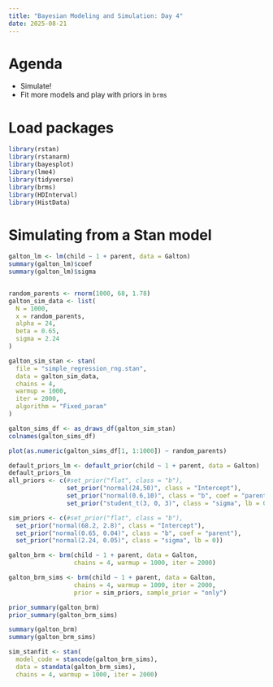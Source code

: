 ```yaml
---
title: "Bayesian Modeling and Simulation: Day 4"
date: 2025-08-21
---
```


# Agenda

- Simulate!
- Fit more models and play with priors in `brms`

# Load packages

```r
library(rstan)
library(rstanarm)
library(bayesplot)
library(lme4)
library(tidyverse)
library(brms)
library(HDInterval)
library(HistData)
```

# Simulating from a Stan model

```r
galton_lm <- lm(child ~ 1 + parent, data = Galton)
summary(galton_lm)$coef
summary(galton_lm)$sigma


random_parents <- rnorm(1000, 68, 1.78)
galton_sim_data <- list(
  N = 1000,
  x = random_parents,
  alpha = 24,
  beta = 0.65,
  sigma = 2.24
)

galton_sim_stan <- stan(
  file = "simple_regression_rng.stan",
  data = galton_sim_data,
  chains = 4,
  warmup = 1000,
  iter = 2000,
  algorithm = "Fixed_param"
)

galton_sims_df <- as_draws_df(galton_sim_stan)
colnames(galton_sims_df)

plot(as.numeric(galton_sims_df[1, 1:1000]) ~ random_parents)

default_priors_lm <- default_prior(child ~ 1 + parent, data = Galton)
default_priors_lm
all_priors <- c(#set_prior("flat", class = "b"),
                set_prior("normal(24,50)", class = "Intercept"), 
                set_prior("normal(0.6,10)", class = "b", coef = "parent"),
                set_prior("student_t(3, 0, 3)", class = "sigma", lb = 0))

sim_priors <- c(#set_prior("flat", class = "b"),
  set_prior("normal(68.2, 2.8)", class = "Intercept"), 
  set_prior("normal(0.65, 0.04)", class = "b", coef = "parent"),
  set_prior("normal(2.24, 0.05)", class = "sigma", lb = 0))

galton_brm <- brm(child ~ 1 + parent, data = Galton,
                  chains = 4, warmup = 1000, iter = 2000)

galton_brm_sims <- brm(child ~ 1 + parent, data = Galton,
                  chains = 4, warmup = 1000, iter = 2000,
                  prior = sim_priors, sample_prior = "only")

prior_summary(galton_brm)
prior_summary(galton_brm_sims)

summary(galton_brm)
summary(galton_brm_sims)

sim_stanfit <- stan(
  model_code = stancode(galton_brm_sims),
  data = standata(galton_brm_sims),
  chains = 4, warmup = 1000, iter = 2000)

```

